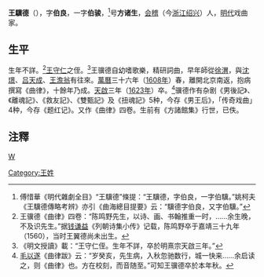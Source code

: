 '''王驥德'''（{{bd|？||1623年||catIdx=王}}），字'''伯良'''，一字'''伯骏'''，<ref>傅惜華《明代雜劇全目》“王驥德”條提：“王驥德，字伯良，一字伯驥。”姚柯夫《王驥德傳略考辨》亦引《曲海總目提要》云：“驥德字伯良，又字伯驥。”</ref>号'''方诸生'''，[[会稽|会稽]]（今[[浙江|浙江]][[绍兴|绍兴]]）人，[[明代|明代]]戏曲家。

==生平==
生年不詳。<ref>王骥德《曲律》四卷：“陈鸣野先生，以诗、画、书翰推重一时，……余生晚，不及识先生。”据[[钱谦益|钱谦益]]《列朝诗集小传》记载，陈鸣野卒于嘉靖三十九年（1560），当时王翼德尚未出生。</ref>[[王守仁|王守仁]]之侄。<ref>《明文授讀》載：“王守仁侄。生年不詳，卒於明熹宗天啟三年。”</ref>王骥德自幼嗜歌樂，精研詞曲，早年師從[[徐渭|徐渭]]，與[[沈璟|沈璟]]、[[吕天成|吕天成]]、[[王澹翁|王澹翁]]有往來。[[萬曆|萬曆]]三十六年（[[1608年|1608年]]）春，離開北京南返，抱病撰寫《曲律》，十餘年乃成。[[天啟|天啟]]三年（[[1623年|1623年]]）卒。<ref>[[毛以遂|毛以遂]]《曲律跋》云：“岁癸亥，先生病，入秋忽驰数行，城一快来……余启读之，则《曲律》也。方在校刻，而音随至。”可知王骥德卒於本年秋。</ref>骥德作有杂剧《男後記》、《離魂記》、《救友記》、《雙甄記》及《扭魂記》5种，今存《男王后》，「传奇戏曲」4种，今存《题红记》。又作《曲律》四卷。生前有《方諸館集》行世，已佚。

==注釋==
{{reflist}}

[[category:明朝戲曲家|W]]
[[Category:王姓|Category:王姓]]